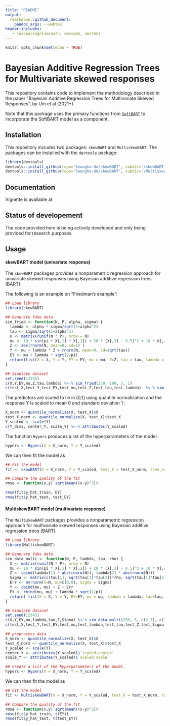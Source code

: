 ```yaml
---
title: "README"
output: 
  rmarkdown::github_document:
    pandoc_args: --webtex
header-includes:
   - \usepackage{amsmath, amssymb, amsthm}
---
```


```r
knitr::opts_chunk$set(echo = TRUE)
```

# Bayesian Additive Regression Trees for Multivariate skewed responses

This repository contains code to implement the methodology described in the paper "Bayesian Additive Regression Trees for Multivariate Skewed Responses", by Um et al (2021+).

Note that this package uses the primary functions from [`SoftBART`](https://github.com/theodds/SoftBART) to incorporate the SoftBART model as a component.

## Installation

This repository includes two packages: `skewBART` and `MultiskewBART`. The packages can be installed with the `devtools` package:

```r
library(devtools) 
devtools::install_github(repo='Seungha-Um/skewBART', subdir='/skewBART') 
devtools::install_github(repo='Seungha-Um/skewBART', subdir='/MultiskewBART', force = TRUE) 
```
## Documentation

Vignette is available at


## Status of developement

The code provided here is being actively developed and only being provided for research purposes. 

## Usage

#### skewBART model (univariate response)

The `skewBART` packages provides a nonparametric regression approach for univariate skewed responses using Bayesian additive regression trees (BART).

The following is an example on “Friedman’s example”:

```r
## Load library
library(skewBART)

## Generate fake data
sim_fried <- function(N, P, alpha, sigma) {
  lambda <- alpha * sigma/sqrt(1+alpha^2)
  tau <- sigma/sqrt(1+alpha^2)
  X <- matrix(runif(N * P), nrow = N)
  mu <- 10 * sin(pi * X[,1] * X[,2]) + 20 * (X[,3] - 0.5)^2 + 10 * X[,4] + 5 * X[,5]
  Z <- abs(rnorm(N, mean=0, sd=1) )
  Y <- mu + lambda * Z + rnorm(N, mean=0, sd=sqrt(tau))
  EY <- mu + lambda * sqrt(2/pi)
  return(list(X = X, Y = Y, EY = EY, mu = mu, Z=Z, tau = tau, lambda = lambda))
}

## Simulate dataset
set.seed(12345)
c(X,Y,EY,mu,Z,tau,lambda) %<-% sim_fried(250, 100, 5, 1)
c(test_X,test_Y,test_EY,test_mu,test_Z,test_tau,test_lambda)  %<-% sim_fried(250, 100, 5 ,1)
```

The predictors are scaled to lie in [0,1] using quantile normalization and the response Y is scaled to mean 0 and standard deviation 1 :

```r
X_norm <- quantile_normalize(X, test_X)$X
test_X_norm <- quantile_normalize(X, test_X)$test_X
Y_scaled <- scale(Y)
c(Y_dims, center_Y, scale_Y) %<-% attributes(Y_scaled)
```

The function `Hypers` produces a list of the hyperparameters of the model. 

```r
hypers <- Hypers(X = X_norm, Y = Y_scaled)
```

We can then fit the model as 

```r
## Fit the model
fit <- skewBART(X = X_norm, Y = Y_scaled, test_X = test_X_norm, tree_num=200, iter= 5000, burn =2500)

## Compare the quality of the fit
rmse <- function(x,y) sqrt(mean((x-y)^2))

rmse(fit$y_hat_train, EY)
rmse(fit$y_hat_test, test_EY)
```


#### MultiskewBART model (multivariate response)

The `MultiskewBART` packages provides a nonparametric regression approach for multivariate skewed responses using Bayesian additive regression trees (BART).


```r
## Load library
library(MultiskewBART)

## Generate fake data
sim_data_multi <- function(N, P, lambda, tau, rho) {
  X <- matrix(runif(N * P), nrow = N)
  mu <- 10 * sin(pi * X[,1] * X[,2]) + 20 * (X[,3] - 0.5)^2 + 10 * X[,4] + 5 * X[,5] 
  Z <- cbind(lambda[1] * abs(rnorm(N)), lambda[2] * abs(rnorm(N)))
  Sigma <- matrix(c(tau[1], sqrt(tau[1]*tau[2])*rho, sqrt(tau[1]*tau[2])*rho, tau[2]), 2, 2)
  Err <- mvrnorm(n=N, mu=c(0,0), Sigma = Sigma)
  Y <- cbind(mu, mu) + Z + Err
  EY <- rbind(mu, mu) + lambda * sqrt(2/pi)
  return( list(X = X, Y = Y, EY=EY, mu = mu, lambda = lambda, tau=tau, Z= Z, Sigma = Sigma) )
}

## Simulate dataset
set.seed(12345)
c(X,Y,EY,mu,lambda,tau,Z,Sigma) %<-% sim_data_multi(250, 5, c(2,3), c(1,1), 0.5)
c(test_X,test_Y,test_EY,test_mu,test_lambda,test_tau,test_Z,test_Sigma) %<-% sim_data_multi(100, 5, c(2,3), c(1,1), 0.5)

## preprocess data
X_norm <- quantile_normalize(X, test_X)$X
test_X_norm <- quantile_normalize(X, test_X)$test_X
Y_scaled <- scale(Y)
center_Y <- attributes(Y_scaled)$`scaled:center`
scale_Y <- attributes(Y_scaled)$`scaled:scale`

## Create a list of the hyperparameters of the model. 
hypers <- Hypers(X = X_norm, Y = Y_scaled)
```

We can then fit the model as 

```r
## Fit the model
fit <- MultiskewBART(X = X_norm, Y = Y_scaled, test_X = test_X_norm, tree_num=200, iter= 2500, burn =5000) 

## Compare the quality of the fit
rmse <- function(x,y) sqrt(mean((x-y)^2))
rmse(fit$y_hat_train, t(EY))
rmse(fit$y_hat_test, t(test_EY))
```








